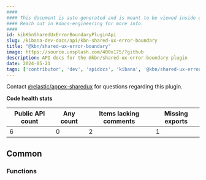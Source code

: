 ```yaml
---
####
#### This document is auto-generated and is meant to be viewed inside our experimental, new docs system.
#### Reach out in #docs-engineering for more info.
####
id: kibKbnSharedUxErrorBoundaryPluginApi
slug: /kibana-dev-docs/api/kbn-shared-ux-error-boundary
title: "@kbn/shared-ux-error-boundary"
image: https://source.unsplash.com/400x175/?github
description: API docs for the @kbn/shared-ux-error-boundary plugin
date: 2024-05-21
tags: ['contributor', 'dev', 'apidocs', 'kibana', '@kbn/shared-ux-error-boundary']
---
```




Contact [@elastic/appex-sharedux](https://github.com/orgs/elastic/teams/appex-sharedux) for questions regarding this plugin.

**Code health stats**

| Public API count  | Any count | Items lacking comments | Missing exports |
|-------------------|-----------|------------------------|-----------------|
| 6 | 0 | 2 | 1 |

## Common

### Functions
<DocDefinitionList data={kbnSharedUxErrorBoundaryObj.common.functions}/>


